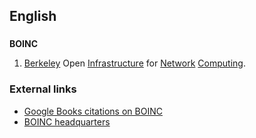 ==English==
{{wikipedia}}

==={{initialism-old|en}}===
'''BOINC'''

# {{context|science|computing}} [[Berkeley]] Open [[infrastructure|Infrastructure]] for [[network|Network]] [[computing|Computing]].

===External links===
* [http://books.google.com/books?sourceid=navclient&ie=UTF-8&rlz=1T4DKUS_enUS240US241&q=BOINC&um=1&sa=N&tab=wp Google Books citations on BOINC]
* [http://boinc.berkeley.edu/ BOINC headquarters]